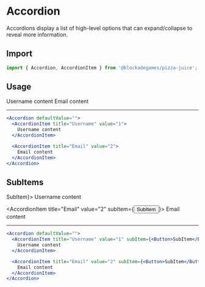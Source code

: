 
# Accordion

Accordions display a list of high-level options that can expand/collapse to reveal more information.

## Import

```jsx
import { Accordion, AccordionItem } from '@blockadegames/pizza-juice';
```

## Usage

<Accordion defaultValue="">
  <AccordionItem title="Username" value="1">
    Username content
  </AccordionItem>

  <AccordionItem title="Email" value="2">
    Email content
  </AccordionItem>
</Accordion>

---

```jsx
<Accordion defaultValue="">
  <AccordionItem title="Username" value="1">
    Username content
  </AccordionItem>

  <AccordionItem title="Email" value="2">
    Email content
  </AccordionItem>
</Accordion>
```

## SubItems

<Accordion defaultValue="">
  <AccordionItem title="Username" value="1" subItem={<Button>SubItem</Button>}>
    Username content
  </AccordionItem>

  <AccordionItem title="Email" value="2" subItem={<Button>SubItem</Button>}>
    Email content
  </AccordionItem>
</Accordion>

---

```jsx
<Accordion defaultValue="">
  <AccordionItem title="Username" value="1" subItem={<Button>SubItem</Button>}>
    Username content
  </AccordionItem>

  <AccordionItem title="Email" value="2" subItem={<Button>SubItem</Button>}>
    Email content
  </AccordionItem>
</Accordion>
```
